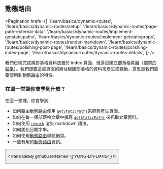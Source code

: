 
## 動態路由

<Pagination
  hrefs={[
    '/learn/basics/dynamic-routes',
    '/learn/basics/dynamic-routes/setup',
    '/learn/basics/dynamic-routes/page-path-external-data',
    '/learn/basics/dynamic-routes/implement-getstaticpaths',
    '/learn/basics/dynamic-routes/implement-getstaticprops',
    '/learn/basics/dynamic-routes/render-markdown',
    '/learn/basics/dynamic-routes/polishing-post-page',
    '/learn/basics/dynamic-routes/polishing-index-page',
    '/learn/basics/dynamic-routes/dynamic-routes-details',
  ]}
/>

我們已經完成將部落格資料放置於 index 頁面，但還沒建立部落格頁面（[期望的結果](https://next-learn-starter.vercel.app/)）。我們想要這些頁面的網址根據部落格的資料來產生或變動，意思是我們需要使用到[動態路由](/docs/routing/dynamic-routes)的特性。

### 在這一堂課你會學到什麼？

在這一堂課，你會學到:

- 如何藉由[動態路由](/docs/routing/dynamic-routes)使用 [`getStaticPaths`](/docs/basic-features/data-fetching#getstaticpaths-static-generation)來靜態產生頁面。
- 如何在每一個部落格文章中撰寫 [`getStaticPaths`](/docs/basic-features/data-fetching#getstaticprops-static-generation) 來抓取文章資料。
- 如何使用 [`remark`](https://github.com/remarkjs/remark) 渲染 markdown 語法。
- 如何美化日期字串。
- 如何使用[動態路由](/docs/routing/dynamic-routes)導航網頁。
- 一些有用的[動態路由](/docs/routing/dynamic-routes)資訊。

<Button
content="開始課程 →"
url="/learn/basics/dynamic-routes/setup"
basicStyle="text-white bg-[#0070f3]"
hoverStyle="hover:opacity-90"
/>

<TranslatedBy githubUserNames={["YONG-LIN-LIANG"]} />